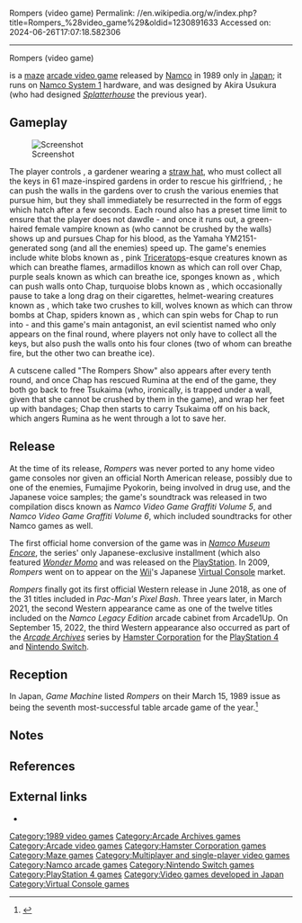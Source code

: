 Rompers (video game)
Permalink: //en.wikipedia.org/w/index.php?title=Rompers_%28video_game%29&oldid=1230891633
Accessed on: 2024-06-26T17:07:18.582306



------
Rompers (video game)
{{Short description|1989 video game}}
{{More citations needed|date=November 2020}}
{{Infobox video game
|title = Rompers
|image = Rompers flyer.jpg
|caption = Advertising flyer
|developer = [[Namco]]
|publisher = Namco
|designer = Akira Usukura
|composer = Yoshie Takayanagi
|release = {{vgrelease|JP|February 1989}}
|genre = [[List of maze video games|Maze]]
|modes = [[Single-player]], [[multiplayer]]
|arcade system = [[Namco System 1]]
|platforms = [[Arcade video game|Arcade]], [[Mobile phone]]
}}

{{nihongo foot|'''''Rompers'''''|ロンパーズ|Ronpāzu|lead=yes|group=lower-alpha}} is a [[maze game|maze]] [[arcade video game]] released by [[Namco]] in 1989 only in [[Japan]]; it runs on [[Namco System 1]] hardware, and was designed by Akira Usukura (who had designed ''[[Splatterhouse]]'' the previous year).

==Gameplay==
[[File:Rompers_screenshot.png|thumb|left|Screenshot]]

The player controls {{nihongo|Chap|チャップ|Chappu}}, a gardener wearing a [[straw hat]], who must collect all the keys in 61 maze-inspired gardens in order to rescue his girlfriend, {{nihongo|Rumina|ルミナ|Rumina}}; he can push the walls in the gardens over to crush the various enemies that pursue him, but they shall immediately be resurrected in the form of eggs which hatch after a few seconds. Each round also has a preset time limit to ensure that the player does not dawdle - and once it runs out, a green-haired female vampire known as {{nihongo|Tsukaima|使い魔|Tsukaima}} (who cannot be crushed by the walls) shows up and pursues Chap for his blood, as the Yamaha YM2151-generated song (and all the enemies) speed up. The game's enemies include white blobs known as {{nihongo|Pyokorin|ピョコリン|Pyokorin}}, pink [[Triceratops]]-esque creatures known as {{nihongo|Kerara|ケララ|Kerara}} which can breathe flames, armadillos known as {{nihongo|Gororin|ゴロリン|Gororin}} which can roll over Chap, purple seals known as {{nihongo|Todorin|トドリン|Todorin}} which can breathe ice, sponges known as {{nihongo|Bekabeka|ベカベカ|Bekabeka}}, which can push walls onto Chap, turquoise blobs known as {{nihongo|Fumajime Pyokorin|ふまじめピョコリン|Fumajime Pyokorin}}, which occasionally pause to take a long drag on their cigarettes, helmet-wearing creatures known as {{nihongo|Nachibo|ナチ坊|Nachibō}}, which take two crushes to kill, wolves known as {{nihongo|Taggus|タッグス|Taggasu}} which can throw bombs at Chap, spiders known as {{nihongo|Oogumo|オオグモ|Oogumo}}, which can spin webs for Chap to run into - and this game's main antagonist, an evil scientist named {{nihongo|Gurerin|グレリン|Gurerin}} who only appears on the final round, where players not only have to collect all the keys, but also push the walls onto his four clones (two of whom can breathe fire, but the other two can breathe ice).

A cutscene called "The Rompers Show" also appears after every tenth round, and once Chap has rescued Rumina at the end of the game, they both go back to free Tsukaima (who, ironically, is trapped under a wall, given that she cannot be crushed by them in the game), and wrap her feet up with bandages; Chap then starts to carry Tsukaima off on his back, which angers Rumina as he went through a lot to save her.

== Release ==
At the time of its release, ''Rompers'' was never ported to any home video game consoles nor given an official North American release, possibly due to one of the enemies, Fumajime Pyokorin, being involved in drug use, and the Japanese voice samples; the game's soundtrack was released in two compilation discs known as ''Namco Video Game Graffiti Volume 5'', and ''Namco Video Game Graffiti Volume 6'', which included soundtracks for other Namco games as well.

The first official home conversion of the game was in ''[[Namco Museum#Namco Museum Encore|Namco Museum Encore]]'', the series' only Japanese-exclusive installment (which also featured ''[[Wonder Momo]]'' and was released on the [[PlayStation (console)|PlayStation]]. In 2009, ''Rompers'' went on to appear on the [[Wii]]'s Japanese [[Virtual Console]] market.

''Rompers'' finally got its first official Western release in June 2018, as one of the 31 titles included in ''Pac-Man's Pixel Bash''. Three years later, in March 2021, the second Western appearance came as one of the twelve titles included on the ''Namco Legacy Edition'' arcade cabinet from Arcade1Up. On September 15, 2022, the third Western appearance also occurred as part of the ''[[Arcade Archives]]'' series by [[Hamster Corporation]] for the [[PlayStation 4]] and [[Nintendo Switch]].

== Reception ==
In Japan, ''Game Machine'' listed ''Rompers'' on their March 15, 1989 issue as being the seventh most-successful table arcade game of the year.<ref>{{cite magazine|title=Game Machine's Best Hit Games 25 - テーブル型TVゲーム機 (Table Videos)|magazine=Game Machine|issue=352|publisher=Amusement Press, Inc.|date=15 March 1989|page=21|lang=ja}}</ref>

==Notes==
{{notelist}}

==References==
{{reflist}}

==External links==
*{{KLOV game|id=9365|name=Rompers}}

[[Category:1989 video games]]
[[Category:Arcade Archives games]]
[[Category:Arcade video games]]
[[Category:Hamster Corporation games]]
[[Category:Maze games]]
[[Category:Multiplayer and single-player video games]]
[[Category:Namco arcade games]]
[[Category:Nintendo Switch games]]
[[Category:PlayStation 4 games]]
[[Category:Video games developed in Japan]]
[[Category:Virtual Console games]]